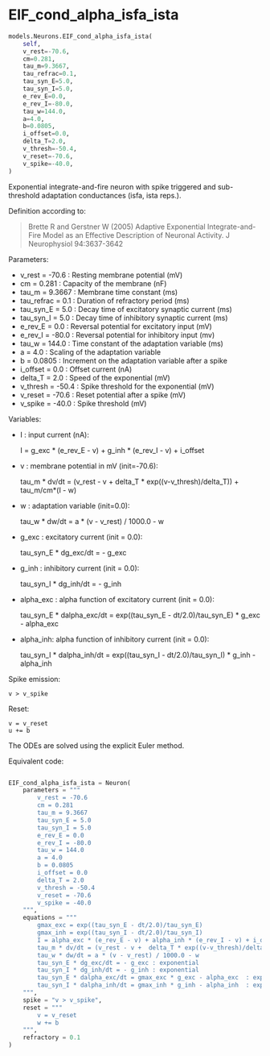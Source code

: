 # EIF_cond_alpha_isfa_ista { #ANNarchy.models.Neurons.EIF_cond_alpha_isfa_ista }

```python
models.Neurons.EIF_cond_alpha_isfa_ista(
    self,
    v_rest=-70.6,
    cm=0.281,
    tau_m=9.3667,
    tau_refrac=0.1,
    tau_syn_E=5.0,
    tau_syn_I=5.0,
    e_rev_E=0.0,
    e_rev_I=-80.0,
    tau_w=144.0,
    a=4.0,
    b=0.0805,
    i_offset=0.0,
    delta_T=2.0,
    v_thresh=-50.4,
    v_reset=-70.6,
    v_spike=-40.0,
)
```

Exponential integrate-and-fire neuron with spike triggered and sub-threshold adaptation conductances (isfa, ista reps.).
 
Definition according to:

> Brette R and Gerstner W (2005) Adaptive Exponential Integrate-and-Fire Model as an Effective Description of Neuronal Activity. J Neurophysiol 94:3637-3642

Parameters:

* v_rest = -70.6 :  Resting membrane potential (mV)
* cm = 0.281 : Capacity of the membrane (nF)
* tau_m = 9.3667 : Membrane time constant (ms)
* tau_refrac = 0.1 : Duration of refractory period (ms)
* tau_syn_E = 5.0 : Decay time of excitatory synaptic current (ms)
* tau_syn_I = 5.0 : Decay time of inhibitory synaptic current (ms)
* e_rev_E = 0.0 : Reversal potential for excitatory input (mV)
* e_rev_I = -80.0 : Reversal potential for inhibitory input (mv)
* tau_w = 144.0 : Time constant of the adaptation variable (ms)
* a = 4.0 : Scaling of the adaptation variable
* b = 0.0805 : Increment on the adaptation variable after a spike
* i_offset = 0.0 : Offset current (nA)
* delta_T = 2.0 : Speed of the exponential (mV)
* v_thresh = -50.4 : Spike threshold for the exponential (mV)
* v_reset = -70.6 : Reset potential after a spike (mV)
* v_spike = -40.0 : Spike threshold (mV)

Variables:

* I : input current (nA):

    I = g_exc * (e_rev_E - v) + g_inh * (e_rev_I - v) + i_offset

* v : membrane potential in mV (init=-70.6):

    tau_m * dv/dt = (v_rest - v +  delta_T * exp((v-v_thresh)/delta_T)) + tau_m/cm*(I - w)

* w : adaptation variable (init=0.0):

    tau_w * dw/dt = a * (v - v_rest) / 1000.0 - w

* g_exc : excitatory current (init = 0.0):

    tau_syn_E * dg_exc/dt = - g_exc

* g_inh : inhibitory current (init = 0.0):

    tau_syn_I * dg_inh/dt = - g_inh

* alpha_exc : alpha function of excitatory current (init = 0.0):

    tau_syn_E * dalpha_exc/dt = exp((tau_syn_E - dt/2.0)/tau_syn_E) * g_exc - alpha_exc  

* alpha_inh: alpha function of inhibitory current (init = 0.0):

    tau_syn_I * dalpha_inh/dt = exp((tau_syn_I - dt/2.0)/tau_syn_I) * g_inh - alpha_inh  


Spike emission:

    v > v_spike

Reset:

    v = v_reset
    u += b

The ODEs are solved using the explicit Euler method.

Equivalent code:

```python

EIF_cond_alpha_isfa_ista = Neuron(
    parameters = """
        v_rest = -70.6
        cm = 0.281 
        tau_m = 9.3667 
        tau_syn_E = 5.0 
        tau_syn_I = 5.0 
        e_rev_E = 0.0 
        e_rev_I = -80.0
        tau_w = 144.0 
        a = 4.0
        b = 0.0805
        i_offset = 0.0
        delta_T = 2.0 
        v_thresh = -50.4
        v_reset = -70.6
        v_spike = -40.0 
    """, 
    equations = """
        gmax_exc = exp((tau_syn_E - dt/2.0)/tau_syn_E)
        gmax_inh = exp((tau_syn_I - dt/2.0)/tau_syn_I)                
        I = alpha_exc * (e_rev_E - v) + alpha_inh * (e_rev_I - v) + i_offset
        tau_m * dv/dt = (v_rest - v +  delta_T * exp((v-v_thresh)/delta_T)) + tau_m/cm*(I - w) : init=-70.6
        tau_w * dw/dt = a * (v - v_rest) / 1000.0 - w 
        tau_syn_E * dg_exc/dt = - g_exc : exponential
        tau_syn_I * dg_inh/dt = - g_inh : exponential
        tau_syn_E * dalpha_exc/dt = gmax_exc * g_exc - alpha_exc  : exponential
        tau_syn_I * dalpha_inh/dt = gmax_inh * g_inh - alpha_inh  : exponential
    """,
    spike = "v > v_spike",
    reset = """
        v = v_reset
        w += b
    """,
    refractory = 0.1
)
```